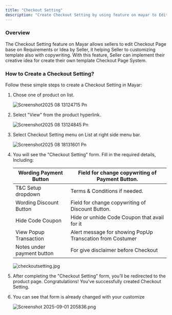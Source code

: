 ```yaml
---
title: "Checkout Setting"
description: "Create Checkout Setting by using feature on mayar to Edit Checkout Page base on Seller idea, it will be impactfull if seller can collaboration with their own creation for create unique template as Seller needs."
---
```


### Overview

The Checkout Setting feature on Mayar allows sellers to edit Checkout Page base on Requirements or Idea by Seller, it helping Seller to customizing template also with copywriting. With this feature, Seller can implement their creative idea for create their own template Checkout Page System.

### How to Create a Checkout Setting?

Follow these simple steps to create a Checkout Setting in Mayar:

1. Chose one of product on list.

   ![Screenshot2025 08 13124715 Pn](/images/Screenshot2025-08-13124715.png)
2. Select "View" from the product hyperlink.

   ![Screenshot2025 08 13124845 Pn](/images/Screenshot2025-08-13124845.png)
3. Select Checkout Setting menu on List at right side menu bar.

   ![Screenshot2025 08 18131601 Pn](/images/Screenshot2025-08-18131601.png)
4. You will see the "Checkout Setting" form. Fill in the required details, Including:

   | Wording Payment Button     | Field for change copywriting of Payment Button.           |
   | -------------------------- | --------------------------------------------------------- |
   | T&C Setup dropdown         | Terms & Conditions if needed.                             |
   | Wording Discount Button    | Field for change copywriting of Discount Button.          |
   | Hide Code Coupon           | Hide or unhide Code Coupon that avail for it              |
   | View Popup Transaction     | Alert message for showing PopUp Transcation from Costumer |
   | Notes under payment button | For give disclaimer before Checkout                       |

   ![checkoutsetting.jpg](/images/checkoutsetting.jpg)
5. After completing the "Checkout Setting" form, you’ll be redirected to the product page. Congratulations\! You've successfully created Checkout Setting.
6. You can see that form is already changed with your customize

   ![Screenshot 2025-09-01 205836.png](/images/Screenshot2025-09-01205836.png)